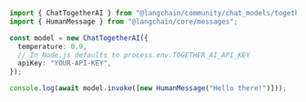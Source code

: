 ```typescript
import { ChatTogetherAI } from "@langchain/community/chat_models/togetherai";
import { HumanMessage } from "@langchain/core/messages";

const model = new ChatTogetherAI({
  temperature: 0.9,
  // In Node.js defaults to process.env.TOGETHER_AI_API_KEY
  apiKey: "YOUR-API-KEY",
});

console.log(await model.invoke([new HumanMessage("Hello there!")]));
```
